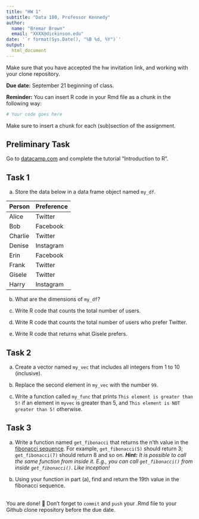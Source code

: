 ```yaml
---
title: "HW 1"
subtitle: "Data 180, Professor Kennedy"
author: 
  name: "Bremar Brown"
  email: "XXXX@dickinson.edu"
date: '`r format(Sys.Date(), "%B %d, %Y")`'
output: 
  html_document
---
```

Make sure that you have accepted the hw invitation link, and working with your clone repository.

**Due date:** September 21 beginning of class.

**Reminder:** You can insert R code in your Rmd file as a chunk in the following way:
```r
# Your code goes here
```
Make sure to insert a chunk for each (sub)section of the assignment.

## Preliminary Task
Go to [datacamp.com](https://datacamp.com) and complete the tutorial "Introduction to R".


## Task 1
a) Store the data below in a data frame object named `my_df`.


|Person | Preference|
|:------|:----------|
|Alice | Twitter |
| Bob | Facebook |
| Charlie | Twitter |
| Denise | Instagram |
| Erin | Facebook |
| Frank | Twitter |
| Gisele | Twitter |
| Harry | Instagram |

b) What are the dimensions of `my_df`?

c) Write R code that counts the total number of users.

d) Write R code that counts the total number of users who prefer Twitter.

e) Write R code that returns what Gisele prefers.

## Task 2
a) Create a vector named `my_vec` that includes all integers from 1 to 10 (inclusive).

b) Replace the second element in `my_vec` with the number `99`.

c) Write a function called `my_func` that prints `This element is greater than 5!` if an element in `myvec` is greater than 5, and `This element is NOT greater than 5!` otherwise.

## Task 3
a. Write a function named `get_fibonacci` that returns the n'th value in the [fibonacci sequence](https://www.mathsisfun.com/numbers/fibonacci-sequence.html). For example, `get_fibonacci(5)` should return 3; `get_fibonacci(7)` should return 8 and so on. ***Hint:** It is possible to call the same function from inside it. E.g., you can call `get_fibonacci()` from inside `get_fibonacci()`. Like inception!*

b. Using your function in part (a), find and return the 19th value in the fibonacci sequence.


<br>
You are done! 🏁 Don't forget to `commit` and `push` your .Rmd file to your Github clone repository before the due date.
<br>

